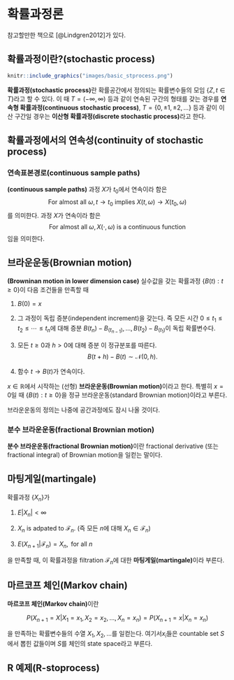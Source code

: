 # 확률과정론 {#stoprocess}

참고할만한 책으로 [@Lindgren2012]가 있다.

## 확률과정이란?(stochastic process)

```r
knitr::include_graphics("images/basic_stprocess.png")
```

**확률과정(stochastic process)**란 확률공간에서 정의되는 확률변수들의 모임 $\{ Z, t \in T\}$라고 할 수 있다. 이 때 $T=(-\infty, \infty)$ 등과 같이 연속된 구간의 형태를 갖는 경우를 **연속형 확률과정(continuous stochastic process)**, $T=\{ 0, \pm 1, \pm 2 , \ldots\}$ 등과 같이 이산 구간일 경우는 **이산형 확률과정(discrete stochastic process)**라고 한다.

## 확률과정에서의 연속성(continuity of stochastic process)

### 연속표본경로(continuous sample paths)

<div class="definition">

**(continuous sample paths)** 과정 $X$가 $t_{0}$에서 연속이라 함은
$$\text{For almost all }\omega, t \rightarrow t_{0} \text{ implies } X(t,\omega) \rightarrow X(t_{0},\omega)$$
를 의미한다. 과정 $X$가 연속이라 함은
$$\text{For almost all }\omega, X(\cdot, \omega) \text{ is a continuous function}$$
임을 의미한다.

</div>

## 브라운운동(Brownian motion)

<div class="definition">

**(Browninan motion in lower dimension case)** 실수값을 갖는 확률과정 $\{ B(t) : t\geq 0\}$이 다음 조건들을 만족할 때

1. $B(0)=x$

2. 그 과정이 독립 증분(independent increment)을 갖는다. 즉 모든 시간 $0 \leq t_{1} \leq t_{2} \leq \cdots \leq t_{n}$에 대해 증분 $B(t_{n})-B_(t_{n-1}),\ldots, B(t_{2})-B_(t_{1})$이 독립 확률변수다.

3. 모든 $t \geq 0$과 $h > 0$에 대해 증분 이 정규분포를 따른다.
$$B(t+h)-B(t) \sim \mathcal{N}(0,h).$$

4. 함수 $t \rightarrow B(t)$가 연속이다.

$x\in\mathbb{R}$에서 시작하는 (선형) **브라운운동(Brownian motion)**이라고 한다. 특별히 $x=0$일 때 $\{ B(t): t\geq 0\}$을 정규 브라운운동(standard Brownian motion)이라고 부른다.

</div>

브라운운동의 정의는 나중에 공간과정에도 잠시 나올 것이다.

### 분수 브라운운동(fractional Brownian motion)

**분수 브라운운동(fractional Brownian motion)**이란 fractional derivative (또는 fractional integral) of Brownian motion을 일컫는 말이다.

## 마팅게일(martingale)

<div class="definition">

확률과정 $\{X_{n}\}$가 

1. $E |X_{n}| < \infty$

2. $X_{n}$ is adpated to $\mathcal{F}_{n}$. (즉 모든 $n$에 대해 $X_{n}\in\mathcal{F}_{n}$)

3. $E(X_{n+1}|\mathcal{F}_{n})=X_{n}, \text{ for all } n$

을 만족할 때, 이 확률과정을 filtration $\mathcal{F}_{n}$에 대한 **마팅게일(martingale)**이라 부른다.

</div>

## 마르코프 체인(Markov chain)

<div class="definition">

**마르코프 체인(Markov chain)**이란 

$$P(X_{n+1}=X|X_{1}=x_{1}, X_{2}=x_{2}, \ldots , X_{n}=x_{n})=P(X_{n+1}=x|X_{n}=x_{n})$$

을 만족하는 확률변수들의 수열 $X_{1},X_{2},\ldots$를 일컫는다. 여기서$x_{i}$들은 countable set $S$에서 뽑힌 값들이며 $S$를 체인의 state space라고 부른다.

</div>

## R 예제(R-stoprocess)
